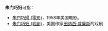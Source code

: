 '''朱门巧妇'''可指：
*[[朱門巧婦_(電影)|朱門巧婦 (電影)]]，1958年美国电影。
*[[朱门巧妇_(戏剧)|朱门巧妇 (戏剧)]]，美国作家[[田纳西·威廉斯|田纳西·威廉斯]]的戏剧
 {{disambig}}